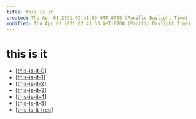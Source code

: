 ```yaml
---
title: this is it
created: Thu Apr 01 2021 02:41:53 GMT-0700 (Pacific Daylight Time)
modified: Thu Apr 01 2021 02:41:53 GMT-0700 (Pacific Daylight Time)
---
```


# this is it

- [[this-is-it-0]]
- [[this-is-it-1]]
- [[this-is-it-2]]
- [[this-is-it-3]]
- [[this-is-it-4]]
- [[this-is-it-5]]
- [[this-is-it-tree]]


[//begin]: # "Autogenerated link references for markdown compatibility"
[this-is-it-0]: this-is-it-0 "this is it"
[this-is-it-1]: this-is-it-1 "this is it"
[this-is-it-2]: this-is-it-2 "this is it"
[this-is-it-3]: this-is-it-3 "this is it"
[this-is-it-4]: this-is-it-4 "this is it"
[this-is-it-5]: this-is-it-5 "this is it"
[this-is-it-tree]: ../forget/poetry/bemused/this-is-it-tree "this is it"
[//end]: # "Autogenerated link references"
